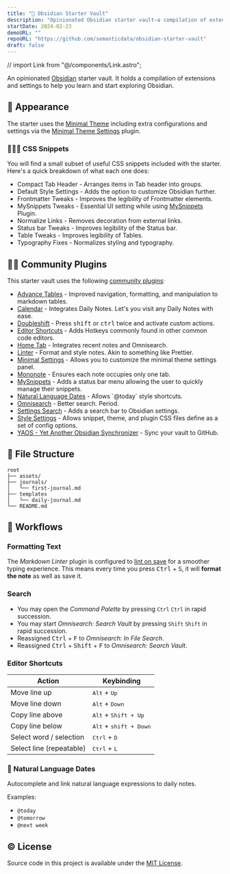 ```yaml
---
title: "🔮 Obsidian Starter Vault"
description: "Opinionated Obsidian starter vault—a compilation of extensions and settings to help you learn and start exploring Obsidian."
startDate: 2024-02-23
demoURL: ""
repoURL: "https://github.com/semanticdata/obsidian-starter-vault"
draft: false
---
```


// import Link from "@/components/Link.astro";

<p>
  An opinionated <a href="https://obsidian.md/">Obsidian</a> starter vault. It holds a compilation of extensions and settings to help you learn and start exploring Obsidian.
</p>

## 🦋 Appearance

The starter uses the [Minimal Theme](https://github.com/kepano/obsidian-minimal) including extra configurations and settings via the [Minimal Theme Settings](https://github.com/kepano/obsidian-minimal) plugin.

### 👨🏼‍💻 CSS Snippets

You will find a small subset of useful CSS snippets included with the starter. Here's a quick breakdown of what each one does:

* Compact Tab Header - Arranges items in Tab header into groups.
* Default Style Settings - Adds the option to customize Obsidian further.
* Frontmatter Tweaks - Improves the legibility of Frontmatter elements.
* MySnippets Tweaks - Essential UI setting while using [MySnippets](https://github.com/chetachiezikeuzor/MySnippets-Plugin) Plugin.
* Normalize Links - Removes decoration from external links.
* Status bar Tweaks - Improves legibility of the Status bar.
* Table Tweaks - Improves legibility of Tables.
* Typography Fixes - Normalizes styling and typography.

## 🤝🏼 Community Plugins

This starter vault uses the following [community plugins](https://obsidian.md/plugins):

<ul>
<li><a href="https://github.com/tgrosinger/advanced-tables-obsidian">Advance Tables</a> - Improved navigation, formatting, and manipulation to markdown tables.</li>
<li><a href="https://github.com/liamcain/obsidian-calendar-plugin">Calendar</a> - Integrates Daily Notes. Let's you visit any Daily Notes with ease.</li>
<li><a href="https://github.com/Qwyntex/doubleshift">Doubleshift</a> - Press <kbd>shift</kbd> or <kbd>ctrl</kbd> twice and activate custom actions.</li>
<li><a href="https://github.com/timhor/obsidian-editor-shortcuts">Editor Shortcuts</a> - Adds Hotkeys commonly found in other common code editors.</li>
<li><a href="https://github.com/olrenso/obsidian-home-tab">Home Tab</a> - Integrates recent notes and Omnisearch.</li>
<li><a href="https://github.com/platers/obsidian-linter">Linter</a> - Format and style notes. Akin to something like Prettier.</li>
<li><a href="https://github.com/kepano/obsidian-minimal-settings">Minimal Settings</a> - Allows you to customize the minimal theme settings panel.</li>
<li><a href="https://github.com/czottmann/obsidian-mononote">Mononote</a> - Ensures each note occupies only one tab.</li>
<li><a href="https://github.com/chetachiezikeuzor/MySnippets-Plugin">MySnippets</a> - Adds a status bar menu allowing the user to quickly manage their snippets.</li>
<li><a href="https://github.com/argenos/nldates-obsidian">Natural Language Dates</a> - Allows `@today` style shortcuts.</li>
<li><a href="https://github.com/scambier/obsidian-omnisearch">Omnisearch</a> - Better search. Period.</li>
<li><a href="https://github.com/javalent/settings-search">Settings Search</a> - Adds a search bar to Obsidian settings.</li>
<li><a href="https://github.com/mgmeyers/obsidian-style-settings">Style Settings</a> - Allows snippet, theme, and plugin CSS files define as a set of config options.</li>
<li><a href="https://github.com/mahyarmirrashed/yaos">YAOS - Yet Another Obsidian Synchronizer</a> - Sync your vault to GitHub.</li>
</ul>

## 📂 File Structure

```
root
├── assets/
├── journals/
│   └── first-journal.md
├── templates
│   └── daily-journal.md
└── README.md
```

## 🔁 Workflows

### Formatting Text

The _Markdown Linter_ plugin is configured to <ins>lint on save</ins> for a smoother typing experience. This means every time you press <kbd>Ctrl</kbd> + <kbd>S</kbd>, it will **format the note** as well as save it.

### Search

* You may open the _Command Palette_ by pressing `Ctrl` `Ctrl` in rapid succession.
* You may start _Omnisearch: Search Vault_ by pressing `Shift` `Shift` in rapid succession.
* Reassigned <kbd>Ctrl</kbd> + <kbd>F</kbd> to _Omnisearch: In File Search_.
* Reassigned <kbd>Ctrl</kbd> + <kbd>Shift</kbd> + <kbd>F</kbd> to _Omnisearch: Search Vault_.

### Editor Shortcuts

| Action                   | Keybinding           |
| ------------------------ | -------------------- |
| Move line up             | <kbd>Alt</kbd> + <kbd>Up</kbd>           |
| Move line down           | <kbd>Alt</kbd> + <kbd>Down</kbd>         |
| Copy line above          | <kbd>Alt</kbd> + <kbd>Shift + Up</kbd>   |
| Copy line below          | <kbd>Alt</kbd> + <kbd>shift + Down</kbd> |
| Select word / selection  | <kbd>Ctrl</kbd> + <kbd>D</kbd>           |
| Select line (repeatable) | <kbd>Ctrl</kbd> + <kbd>L</kbd>           |

### 🌄 Natural Language Dates

Autocomplete and link natural language expressions to daily notes.

Examples:

* `@today`
* `@tomorrow`
* `@next week`

## © License

<p>Source code in this project is available under the
  <a href="https://github.com/semanticdata/obsidian-starter-vault/blob/main/LICENSE">MIT License</a>.</p>
